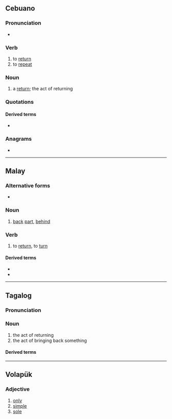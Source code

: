 {{also|balık|Balık|balík}}
==Cebuano==

===Pronunciation===
* {{hyph|ceb|ba|lik}}

===Verb===
{{head|ceb|verb}}

# to [[return]]
# to [[repeat]]

===Noun===
{{head|ceb|noun}}

# a [[return]]; the act of returning

===Quotations===
{{seeCites|lang=ceb}}

==== Derived terms ====
* {{l|ceb|binalik}}

===Anagrams===
* {{anagrams|ceb|libak}}

----

==Malay==

===Alternative forms===
* {{l|ms|balek}}

===Noun===
{{ms-noun}}

# [[back]] [[part]], [[behind]]

===Verb===
{{ms-verb}}

# to [[return]], to [[turn]]

====Derived terms====
* {{l|ms|terbalik}}
* {{l|ms|balikkan}}

----

==Tagalog==

===Pronunciation===
{{IPA|tl|/ba.ˈlik/}}
===Noun===
{{head|tl|noun}}
# the act of returning
# the act of bringing back something
==== Derived terms ====
{{der3|tl|ibalik|bumalik|pabalikin|pagbabalik|magbalik}}

----

==Volapük==

===Adjective===
{{head|vo|adjectives}}

# [[only]]
# [[simple]]
# [[sole]]